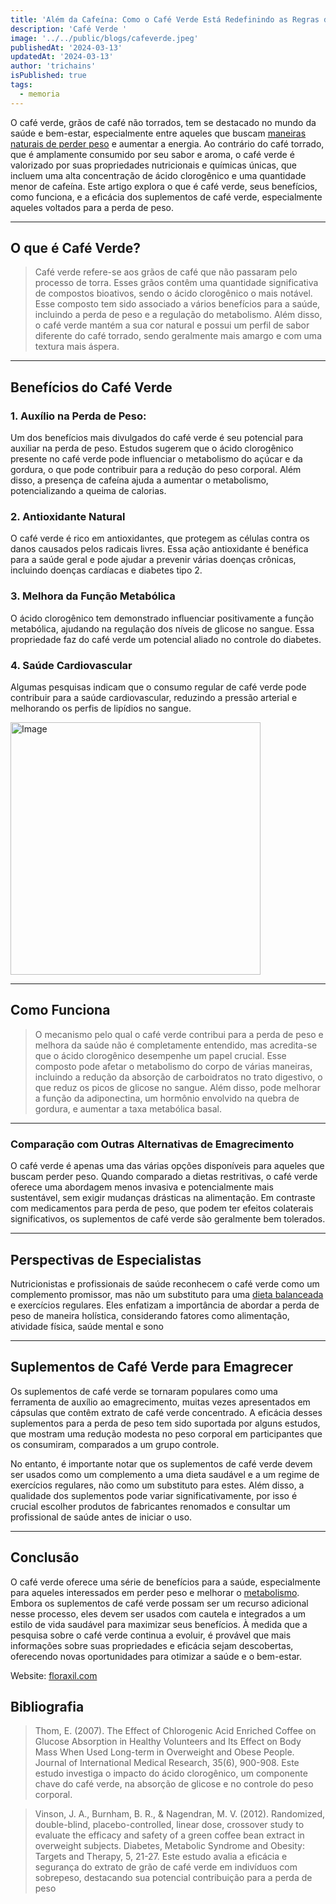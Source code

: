 ```yaml
---
title: 'Além da Cafeína: Como o Café Verde Está Redefinindo as Regras do Emagrecimento'
description: 'Café Verde '
image: '../../public/blogs/cafeverde.jpeg'
publishedAt: '2024-03-13'
updatedAt: '2024-03-13'
author: 'trichains'
isPublished: true
tags:
  - memoria
---
```


 O café verde, grãos de café não torrados, tem se destacado no mundo da saúde e bem-estar, especialmente entre aqueles que buscam [maneiras naturais de perder peso](https://floraxil.com) e aumentar a energia. Ao contrário do café torrado, que é amplamente consumido por seu sabor e aroma, o café verde é valorizado por suas propriedades nutricionais e químicas únicas, que incluem uma alta concentração de ácido clorogênico e uma quantidade menor de cafeína. Este artigo explora o que é café verde, seus benefícios, como funciona, e a eficácia dos suplementos de café verde, especialmente aqueles voltados para a perda de peso.

---

## O que é Café Verde?

> Café verde refere-se aos grãos de café que não passaram pelo processo de torra. Esses grãos contêm uma quantidade significativa de compostos bioativos, sendo o ácido clorogênico o mais notável. Esse composto tem sido associado a vários benefícios para a saúde, incluindo a perda de peso e a regulação do metabolismo. Além disso, o café verde mantém a sua cor natural e possui um perfil de sabor diferente do café torrado, sendo geralmente mais amargo e com uma textura mais áspera.

---

## Benefícios do Café Verde

### 1. Auxílio na Perda de Peso: 
  Um dos benefícios mais divulgados do café verde é seu potencial para auxiliar na perda de peso. Estudos sugerem que o ácido clorogênico presente no café verde pode influenciar o metabolismo do açúcar e da gordura, o que pode contribuir para a redução do peso corporal. Além disso, a presença de cafeína ajuda a aumentar o metabolismo, potencializando a queima de calorias.

### 2. Antioxidante Natural
  O café verde é rico em antioxidantes, que protegem as células contra os danos causados pelos radicais livres. Essa ação antioxidante é benéfica para a saúde geral e pode ajudar a prevenir várias doenças crônicas, incluindo doenças cardíacas e diabetes tipo 2.

### 3. Melhora da Função Metabólica
  O ácido clorogênico tem demonstrado influenciar positivamente a função metabólica, ajudando na regulação dos níveis de glicose no sangue. Essa propriedade faz do café verde um potencial aliado no controle do diabetes.

### 4. Saúde Cardiovascular
  Algumas pesquisas indicam que o consumo regular de café verde pode contribuir para a saúde cardiovascular, reduzindo a pressão arterial e melhorando os perfis de lipídios no sangue.


<Image
  src="/blog/blogs/greencoffee.png"
  width="400"
  height="404"
  alt="Image"
  sizes="100vw"
/>

---

## Como Funciona

> O mecanismo pelo qual o café verde contribui para a perda de peso e melhora da saúde não é completamente entendido, mas acredita-se que o ácido clorogênico desempenhe um papel crucial. Esse composto pode afetar o metabolismo do corpo de várias maneiras, incluindo a redução da absorção de carboidratos no trato digestivo, o que reduz os picos de glicose no sangue. Além disso, pode melhorar a função da adiponectina, um hormônio envolvido na quebra de gordura, e aumentar a taxa metabólica basal.

---

### Comparação com Outras Alternativas de Emagrecimento

O café verde é apenas uma das várias opções disponíveis para aqueles que buscam perder peso. Quando comparado a dietas restritivas, o café verde oferece uma abordagem menos invasiva e potencialmente mais sustentável, sem exigir mudanças drásticas na alimentação. Em contraste com medicamentos para perda de peso, que podem ter efeitos colaterais significativos, os suplementos de café verde são geralmente bem tolerados.

---

## Perspectivas de Especialistas

Nutricionistas e profissionais de saúde reconhecem o café verde como um complemento promissor, mas não um substituto para uma [dieta balanceada](https://vidasaudavel.einstein.br/alimentacao-equilibrada/) e exercícios regulares. Eles enfatizam a importância de abordar a perda de peso de maneira holística, considerando fatores como alimentação, atividade física, saúde mental e sono

---

## Suplementos de Café Verde para Emagrecer

Os suplementos de café verde se tornaram populares como uma ferramenta de auxílio ao emagrecimento, muitas vezes apresentados em cápsulas que contêm extrato de café verde concentrado. A eficácia desses suplementos para a perda de peso tem sido suportada por alguns estudos, que mostram uma redução modesta no peso corporal em participantes que os consumiram, comparados a um grupo controle.

No entanto, é importante notar que os suplementos de café verde devem ser usados como um complemento a uma dieta saudável e a um regime de exercícios regulares, não como um substituto para estes. Além disso, a qualidade dos suplementos pode variar significativamente, por isso é crucial escolher produtos de fabricantes renomados e consultar um profissional de saúde antes de iniciar o uso.

---

## Conclusão

O café verde oferece uma série de benefícios para a saúde, especialmente para aqueles interessados em perder peso e melhorar o [metabolismo](https://pharmasix.com.br/blog/blogs/equilibrando-o-metabolismo). Embora os suplementos de café verde possam ser um recurso adicional nesse processo, eles devem ser usados com cautela e integrados a um estilo de vida saudável para maximizar seus benefícios. À medida que a pesquisa sobre o café verde continua a evoluir, é provável que mais informações sobre suas propriedades e eficácia sejam descobertas, oferecendo novas oportunidades para otimizar a saúde e o bem-estar.

Website: [floraxil.com](https://floraxil.com)

## Bibliografia

>  Thom, E. (2007). The Effect of Chlorogenic Acid Enriched Coffee on Glucose Absorption in Healthy Volunteers and Its Effect on Body Mass When Used Long-term in Overweight and Obese People. Journal of International Medical Research, 35(6), 900-908. Este estudo investiga o impacto do ácido clorogênico, um componente chave do café verde, na absorção de glicose e no controle do peso corporal.

>  Vinson, J. A., Burnham, B. R., & Nagendran, M. V. (2012). Randomized, double-blind, placebo-controlled, linear dose, crossover study to evaluate the efficacy and safety of a green coffee bean extract in overweight subjects. Diabetes, Metabolic Syndrome and Obesity: Targets and Therapy, 5, 21-27. Este estudo avalia a eficácia e segurança do extrato de grão de café verde em indivíduos com sobrepeso, destacando sua potencial contribuição para a perda de peso

